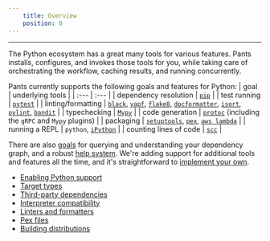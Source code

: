 ```yaml
---
    title: Overview
    position: 0
---
```


---

The Python ecosystem has a great many tools for various features. Pants installs, configures, and invokes those tools for you, while taking care of orchestrating the workflow, caching results, and running concurrently.

Pants currently supports the following goals and features for Python:
| goal | underlying tools |
| :--- | :--- |
| dependency resolution | [`pip`](doc:python-third-party-dependencies) |
| test running | [`pytest`](doc:reference-pytest) |
| linting/formatting | [`black`](doc:reference-black), [`yapf`](doc:reference-yapf), [`flake8`](doc:reference-flake8), [`docformatter`](doc:reference-docformatter), [`isort`](doc:reference-isort), [`pylint`](doc:reference-pylint), [`bandit`](doc:reference-bandit) |
| typechecking | [`Mypy`](doc:reference-mypy) |
| code generation | [`protoc`](docs:reference-protoc) (including the `gRPC` and `Mypy` plugins) |
| packaging | [`setuptools`](doc:reference-setuptools), [`pex`](doc:reference-pex), [`aws lambda`](doc:reference-lambdex) |
| running a REPL | `python`, [`iPython`](doc:reference-ipython) |
| counting lines of code | [`scc`](doc:reference-scc) |

There are also [goals](doc:project-introspection) for querying and understanding your dependency graph, and a robust [help system](doc:command-line-help). We're adding support for additional tools and features all the time, and it's straightforward to [implement your own](doc:plugins-overview).

- [Enabling Python support](doc:python-backend)
- [Target types](doc:python-target-types)
- [Third-party dependencies](doc:python-third-party-dependencies)
- [Interpreter compatibility](doc:python-interpreter-compatibility)
- [Linters and formatters](doc:python-linters-and-formatters)
- [Pex files](doc:pex-files)
- [Building distributions](doc:python-distributions)
